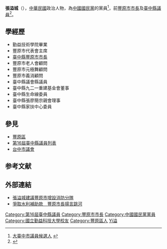 {{Expand|time=2013-08-09}}
'''張溢城'''（{{bd|1949年||catIdx=Zhang張}}），[[中華民國|中華民國]]政治人物，為[[中國國民黨|中國國民黨]]的黨員<ref>[http://5cities.kmt.org.tw/client/CandidatesDetail.php?ParentID=0l8ue2g1b9huamvi&MBRIFOTYPID=0l8ue3kaakyjnrws&MBRIFOID=0l9g2nf0fi6knuvq 大臺中市議員候選人] {{webarchive|url=https://web.archive.org/web/20140113195847/http://5cities.kmt.org.tw/client/CandidatesDetail.php?ParentID=0l8ue2g1b9huamvi&MBRIFOTYPID=0l8ue3kaakyjnrws&MBRIFOID=0l9g2nf0fi6knuvq |date=2014-01-13 }}</ref>，前[[豐原區|豐原市]][[市長|市長]]及[[臺中縣|臺中縣]][[議員|議員]]<ref>{{Cite web |url=http://edn.udn.com/article/view.jsp?aid=104157&cid=14 |title=豐洲工業區「金雞母」  藍綠陣營議員一致期待 |access-date=2014-01-13 |archive-url=https://web.archive.org/web/20140113214213/http://edn.udn.com/article/view.jsp?aid=104157&cid=14 |archive-date=2014-01-13 |dead-url=yes }}</ref>。

==學經歷==
*勤益技術學院畢業
*豐原市代表會主席
*[[臺中縣|臺中縣]][[豐原區|豐原市]][[市長|市長]]
*豐原市老人會顧問
*豐原市元極舞顧問
*豐原市義消顧問 
*臺中縣議會縣議員
*臺中縣九二一重建基金會董事
*臺中縣生命線委員
*臺中縣張廖簡宗親會理事
*臺中縣家扶中心委員

==參見==
*[[豐原區|豐原區]]
*[[第16屆臺中縣議員列表|第16屆臺中縣議員列表]]
*[[台中市議會|台中市議會]]

==参考文献==
{{reflist}}

==外部連結==
* [http://www.nownews.com/2009/12/07/11465-2543258.htm 張溢城建議豐原市增設消防分隊] {{Wayback|url=http://www.nownews.com/2009/12/07/11465-2543258.htm |date=20131021044848 }}
* [http://www.tvbs.com.tw/news/news_list.asp?no=vestashi20040706190612&&dd=2011/11/6%20%A4U%A4%C8%2008:15:47 爭取水利補助款　豐原市長揚言跳河]


{{TW-bio-stub}}
{{DEFAULTSORT:Zhang張}}
[[Category:第16屆臺中縣議員|Category:第16屆臺中縣議員]]
[[Category:豐原市市長|Category:豐原市市長]]
[[Category:中國國民黨黨員|Category:中國國民黨黨員]]
[[Category:國立勤益科技大學校友|Category:國立勤益科技大學校友]]
[[Category:豐原區人|Category:豐原區人]]
[[Category:張姓|Yi溢]]